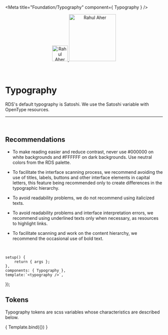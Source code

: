 
<Meta title="Foundation/Typography" component={ Typography } />

<div align="center" style={{display: 'flex'}}>
    <a href="https://rahulaher.netlify.app">
        <img src="../../../img/logo/glyph-black-colored.svg" alt="Rahul Aher logo" width="50" />
        <img src="../../../img/logo/word-black-colored.svg" alt="Rahul Aher" width="150" />
    </a>
</div>

<br />
<br />

# Typography

RDS's default typography is Satoshi. We use the Satoshi variable with OpenType resources.

<hr />
<br />

## Recommendations

- To make reading easier and reduce contrast, never use #000000 on white backgrounds and #FFFFFF on dark backgrounds. Use neutral colors from the RDS palette.

- To facilitate the interface scanning process, we recommend avoiding the use of titles, labels, buttons and other interface elements in capital letters, this feature being recommended only to create differences in the typographic hierarchy.

- To avoid readability problems, we do not recommend using italicized texts.

- To avoid readability problems and interface interpretation errors, we recommend using underlined texts only when necessary, as resources to highlight links.

- To facilitate scanning and work on the content hierarchy, we recommend the occasional use of bold text.

<br />

	setup() {
		return { args };
	},
	components: { Typography },
	template:`<typography />`,
});

## Tokens
Typography tokens are scss variables whose characteristics are described below.
<br />

<Story name="typography">
	{ Template.bind({}) }
</Story>
